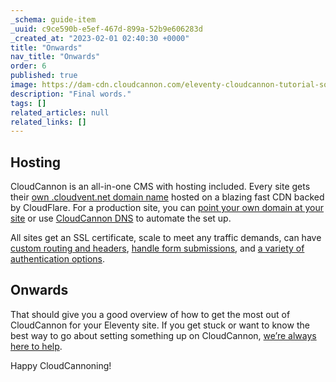 ```yaml
---
_schema: guide-item
_uuid: c9ce590b-e5ef-467d-899a-52b9e606283d
_created_at: "2023-02-01 02:40:30 +0000"
title: "Onwards"
nav_title: "Onwards"
order: 6
published: true
image: https://dam-cdn.cloudcannon.com/eleventy-cloudcannon-tutorial-social.png
description: "Final words."
tags: []
related_articles: null
related_links: []
---
```


## Hosting

CloudCannon is an all-in-one CMS with hosting included. Every site gets
their [own .cloudvent.net domain
name](/documentation/articles/viewing-your-site-on-a-testing-domain/) hosted on a blazing fast CDN backed by
CloudFlare. For a production site, you can [point your own domain at your
site](/documentation/articles/hosting-your-site-on-a-custom-domain/) or use [CloudCannon
DNS](/documentation/articles/using-cloudcannon-dns-to-configure-your-custom-domain/)
to automate the set up.

All sites get an SSL certificate, scale to meet any traffic demands, can
have [custom routing and
headers](/documentation/articles/configuring-custom-routing/#custom-headers), [handle form
submissions](/documentation/articles/getting-started-with-forms-on-cloudcannon/), and [a variety of authentication
options](/documentation/articles/adding-password-authentication-to-your-site/).

## Onwards

That should give you a good overview of how to get the most out of
CloudCannon for your Eleventy site. If you get stuck or want to know the
best way to go about setting something up on CloudCannon, [we’re always
here to help](/documentation/support/).


Happy CloudCannoning\!